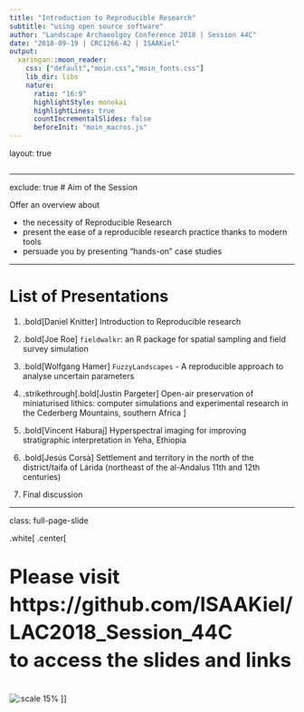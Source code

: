 ```yaml
---
title: "Introduction to Reproducible Research"
subtitle: "using open source software"
author: "Landscape Archaeolgoy Conference 2018 | Session 44C"
date: "2018-09-19 | CRC1266-A2 | ISAAKiel"
output:
  xaringan::moon_reader:
    css: ["default","moin.css","moin_fonts.css"]
    lib_dir: libs
    nature:      	
      ratio: "16:9"
      highlightStyle: monokai
      highlightLines: true
      countIncrementalSlides: false
      beforeInit: "moin_macros.js"
---
```

layout: true
<div class="my-header"></div>

```r

```

---

exclude: true
# Aim of the Session

Offer an overview about

- the necessity of Reproducible Research
- present the ease of a reproducible research practice thanks to modern tools
- persuade you by presenting "hands-on" case studies

---

# List of Presentations

1. .bold[Daniel Knitter] Introduction to Reproducible research

2. .bold[Joe Roe] `fieldwalkr`: an R package for spatial sampling and field survey 
simulation

3. .bold[Wolfgang Hamer] `FuzzyLandscapes` - A reproducible approach to analyse uncertain 
parameters

4. .strikethrough[.bold[Justin Pargeter] Open-air preservation of miniaturised lithics: computer simulations and experimental research in the Cederberg Mountains, southern Africa 
]

5. .bold[Vincent Haburaj] Hyperspectral imaging for improving stratigraphic interpretation in 
Yeha, Ethiopia

6. .bold[Jesús Corsà] Settlement and territory in the north of the district/taifa of Lárida 
(northeast of the al-Andalus 11th and 12th centuries)

7. Final discussion

---

class: full-page-slide

.white[
.center[
<div style="font-size:35px;font-weight:bold;line-height:1.4em">
Please visit <br>
https://github.com/ISAAKiel/LAC2018_Session_44C <br>
to access the slides and links
</div>


![:scale 15%](figures/qrcode.svg) 
]]
